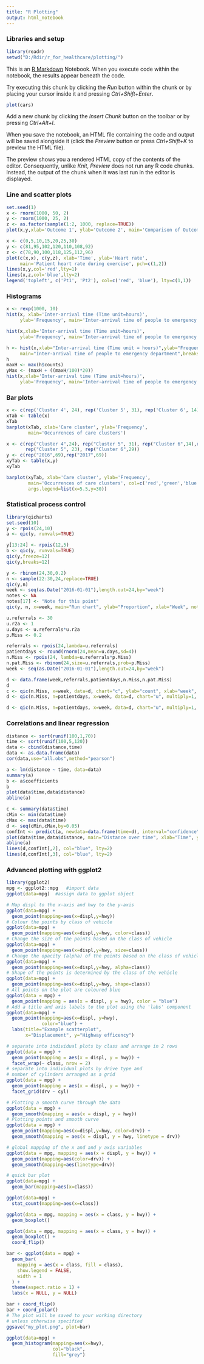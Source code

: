 ```yaml
---
title: "R Plotting"
output: html_notebook
---
```


### Libraries and setup

```r
library(readr)
setwd("D:/Rdir/r_for_healthcare/plotting/")
```

This is an [R Markdown](http://rmarkdown.rstudio.com) Notebook. When you execute code within the notebook, the results appear beneath the code. 

Try executing this chunk by clicking the *Run* button within the chunk or by placing your cursor inside it and pressing *Ctrl+Shift+Enter*. 

```r
plot(cars)
```

Add a new chunk by clicking the *Insert Chunk* button on the toolbar or by pressing *Ctrl+Alt+I*.

When you save the notebook, an HTML file containing the code and output will be saved alongside it (click the *Preview* button or press *Ctrl+Shift+K* to preview the HTML file).

The preview shows you a rendered HTML copy of the contents of the editor. Consequently, unlike *Knit*, *Preview* does not run any R code chunks. Instead, the output of the chunk when it was last run in the editor is displayed.

### Line and scatter plots
```r
set.seed(1)
x <- rnorm(1000, 50, 2)
y <- rnorm(1000, 25, 2)
z <- as.factor(sample(1:2, 1000, replace=TRUE))
plot(x,y,xlab='Outcome 1', ylab='Outcome 2', main='Comparison of Outcome measures', col=z)
```

```r
x <- c(0,5,10,15,20,25,30)
y <- c(81,95,102,120,110,108,92)
z <- c(78,90,100,118,125,112,96)
plot(c(x,x), c(y,z), xlab='Time', ylab='Heart rate',
     main='Patient heart rate during exercise', pch=c(1,2))
lines(x,y,col='red',lty=1)
lines(x,z,col='blue',lty=2)
legend('topleft', c('Pt1', 'Pt2'), col=c('red', 'blue'), lty=c(1,1))
```
### Histograms
```r
x <- rexp(1000, 10)
hist(x, xlab='Inter-arrival time (Time unit=hours)',
     ylab='Frequency', main='Inter-arrival time of people to emergency department')
```

```r
hist(x,xlab='Inter-arrival time (Time unit=hours)',
     ylab='Frequency', main='Inter-arrival time of people to emergency department', breaks=15, xlim=c(0,1), ylim=c(0,500))
```
```r
h <- hist(x,xlab="Inter-arrival time (Time unit = hours)",ylab="Frequency",
     main="Inter-arrival time of people to emergency department",breaks=15)
h
maxH <- max(h$counts)
yMax <- (maxH + ((maxH/100)*20))
hist(x,xlab='Inter-arrival time (Time unit=hours)',
     ylab='Frequency', main='Inter-arrival time of people to emergency department', breaks=15, xlim=c(0,1), ylim=c(0, yMax))
```

### Bar plots
```r
x <- c(rep('Cluster 4', 24), rep('Cluster 5', 31), rep('Cluster 6', 14))
xTab <- table(x)
xTab
barplot(xTab, xlab='Care cluster', ylab='Frequency',
        main='Occurrences of care clusters')
```

```r
x <- c(rep("Cluster 4",24), rep("Cluster 5", 31), rep("Cluster 6",14),rep("Cluster 4",17),
       rep("Cluster 5", 23), rep("Cluster 6",29))
y <- c(rep("2016",69),rep("2017",69))
xyTab <- table(x,y)
xyTab

barplot(xyTab, xlab='Care cluster', ylab='Frequency',
        main='Occurrences of care clusters', col=c('red','green','blue'), beside=TRUE, legend.text=TRUE,
        args.legend=list(x=5.5,y=30))
```
### Statistical process control
```r
library(qicharts)
set.seed(10)
y <- rpois(24,10)
a <- qic(y, runvals=TRUE)
```

```r
y[13:24] <- rpois(12,5)
b <- qic(y, runvals=TRUE)
qic(y,freeze=12)
qic(y,breaks=12)
```

```r
y <- rbinom(24,30,0.2)
n <- sample(22:30,24,replace=TRUE)
qic(y,n)
week <- seq(as.Date("2016-01-01"),length.out=24,by="week")
notes <- NA
notes[17] <- "Note for this point"
qic(y, n, x=week, main="Run chart", ylab="Proportion", xlab="Week", notes=notes)
```
```r
u.referrals <- 30
u.r2a <- 1
u.days <- u.referrals*u.r2a
p.Miss <- 0.2

referrals <- rpois(24,lambda=u.referrals)
patientdays <- round(rnorm(24,mean=u.days,sd=4))
n.Miss <- rpois(24, lambda=u.referrals*p.Miss)
n.pat.Miss <- rbinom(24,size=u.referrals,prob=p.Miss)
week <- seq(as.Date("2016-01-01"),length.out=24,by="week")

d <- data.frame(week,referrals,patientdays,n.Miss,n.pat.Miss)
d
c <- qic(n.Miss, x=week, data=d, chart="c", ylab="count", xlab="week", runvals=TRUE)
d <- qic(n.Miss, n=patientdays, x=week, data=d, chart="u", multiply=1, ylab="count", xlab="week")
```
```r
d <- qic(n.Miss, n=patientdays, x=week, data=d, chart="u", multiply=1, ylab="count", xlab="week")
```
### Correlations and linear regression

```r
distance <- sort(runif(100,1,70))
time <- sort(runif(100,5,120))
data <- cbind(distance,time)
data <- as.data.frame(data)
cor(data,use="all.obs",method="pearson")

a <- lm(distance ~ time, data=data)
summary(a)
b <- a$coefficients
b
plot(data$time,data$distance)
abline(a)
```
```r
c <- summary(data$time)
cMin <- min(data$time)
cMax <- max(data$time)
d <- seq(cMin,cMax,by=0.05)
confInt <- predict(a, newdata=data.frame(time=d), interval="confidence", level=0.95)
plot(data$time,data$distance, main="Distance over time", xlab="Time", ylab="Distance", pch=20)
abline(a)
lines(d,confInt[,2], col="blue", lty=2)
lines(d,confInt[,3], col="blue", lty=2)
```
### Advanced plotting with ggplot2
```r
library(ggplot2)
mpg <- ggplot2::mpg   #import data
ggplot(data=mpg)  #assign data to ggplot object

# Map displ to the x-axis and hwy to the y-axis
ggplot(data=mpg) +
  geom_point(mapping=aes(x=displ,y=hwy))
# Colour the points by class of vehicle
ggplot(data=mpg) +
  geom_point(mapping=aes(x=displ,y=hwy, color=class))
# Change the size of the points based on the class of vehicle
ggplot(data=mpg) +
  geom_point(mapping=aes(x=displ,y=hwy, size=class))
# Change the opacity (alpha) of the points based on the class of vehicle
ggplot(data=mpg) +
  geom_point(mapping=aes(x=displ,y=hwy, alpha=class))
# Shape of the points is determined by the class of the vehicle
ggplot(data=mpg) +
  geom_point(mapping=aes(x=displ,y=hwy, shape=class))
# All points on the plot are coloured blue
ggplot(data = mpg) + 
  geom_point(mapping = aes(x = displ, y = hwy), color = "blue")
# Add a title and axis labels to the plot using the 'labs' component
ggplot(data=mpg) + 
  geom_point(mapping=aes(x=displ, y=hwy),
             color="blue") +
  labs(title="Example scatterplot",
       x="Displacement", y="Highway efficency")
```
```r
# separate into individual plots by class and arrange in 2 rows
ggplot(data = mpg) + 
  geom_point(mapping = aes(x = displ, y = hwy)) + 
  facet_wrap(~ class, nrow = 2)
# separate into individual plots by drive type and
# number of cylinders arranged as a grid
ggplot(data = mpg) + 
  geom_point(mapping = aes(x = displ, y = hwy)) + 
  facet_grid(drv ~ cyl)
```
```r
# Plotting a smooth curve through the data
ggplot(data = mpg) + 
  geom_smooth(mapping = aes(x = displ, y = hwy))
# Plotting points and smooth curve
ggplot(data = mpg) + 
  geom_point(mapping=aes(x=displ,y=hwy, color=drv)) +
  geom_smooth(mapping = aes(x = displ, y = hwy, linetype = drv))
```
```r
# global mapping of the x and and y axis variables
ggplot(data = mpg, mapping = aes(x = displ, y = hwy)) + 
  geom_point(mapping=aes(color=drv)) +
  geom_smooth(mapping=aes(linetype=drv))

# quick bar plot
ggplot(data=mpg) +
  geom_bar(mapping=aes(x=class))
```
```r
ggplot(data=mpg) +
  stat_count(mapping=aes(x=class))

ggplot(data = mpg, mapping = aes(x = class, y = hwy)) + 
  geom_boxplot()

ggplot(data = mpg, mapping = aes(x = class, y = hwy)) + 
  geom_boxplot() +
  coord_flip()
```

```r
bar <- ggplot(data = mpg) + 
  geom_bar(
    mapping = aes(x = class, fill = class), 
    show.legend = FALSE,
    width = 1
  ) + 
  theme(aspect.ratio = 1) +
  labs(x = NULL, y = NULL)

bar + coord_flip()
bar + coord_polar()
# The plot will be saved to your working directory
# unless otherwise specified
ggsave("my_plot.png", plot=bar)
```

```r
ggplot(data=mpg) +
  geom_histogram(mapping=aes(x=hwy),
                 col="black",
                 fill="grey")
```

